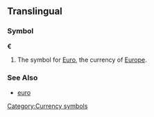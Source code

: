 ==Translingual==
===Symbol===
'''€'''

#The symbol for [[Euro]], the currency of [[Europe]].

===See Also===
*[[euro]]
{{Template:Currency_symbols}}

[[Category:Currency symbols]]